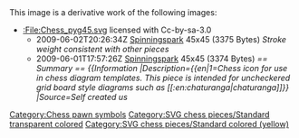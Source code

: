 {{Information
|Description={{en|1=Chess icon for use in chess diagram templates.   This piece is intended for uncheckered grid board style diagrams such as [[:en:chaturanga|chaturanga]]}}
|Source=*[[:File:Chess_pyg45.svg|Chess_pyg45.svg]]
|Date=2010-05-27 16:55 (UTC)
|Author=*[[:File:Chess_pyg45.svg|Chess_pyg45.svg]]: [[User:Spinningspark|'''<font style="background:#FFF090;color:#00C000">Sp<font style="background:#FFF0A0;color:#80C000">in<font style="color:#C08000">ni</font></font><font style="color:#C00000">ng</font></font><font style="color:#2820F0">Spark</font>''']] real life identity: SHA-1 commitment ba62ca25da3fee2f8f36c101994f571c151abee7
*derivative work: [[User:NikNaks93|<b><font color="1100BB">Nik</font><font color="1F9612">Naks</font></b>]] <sub>[[User talk:NikNaks93|talk]] - [[User:NikNaks93/Gallery|gallery]] - [[w:User:NikNaks93|wikipedia]]</sub>
|Permission=
|other_versions=
}}

{{self|Cc-by-sa-3.0}}

== {{original upload log}} ==
This image is a derivative work of the following images:

*[[:File:Chess_pyg45.svg]] licensed with Cc-by-sa-3.0
**2009-06-02T20:26:34Z [[User:Spinningspark|Spinningspark]] 45x45 (3375 Bytes) ''<nowiki>Stroke weight consistent with other pieces</nowiki>''
**2009-06-01T17:57:26Z [[User:Spinningspark|Spinningspark]] 45x45 (3374 Bytes) ''<nowiki>== Summary == {{Information |Description={{en|1=Chess icon for use in chess diagram templates.   This piece is intended for uncheckered grid board style diagrams such as [[:en:chaturanga|chaturanga]]}} |Source=Self created us</nowiki>''

{{Uploaded with derivativeFX}}

[[Category:Chess pawn symbols]]
[[Category:SVG chess pieces/Standard transparent colored]]
[[Category:SVG chess pieces/Standard colored (yellow)]]